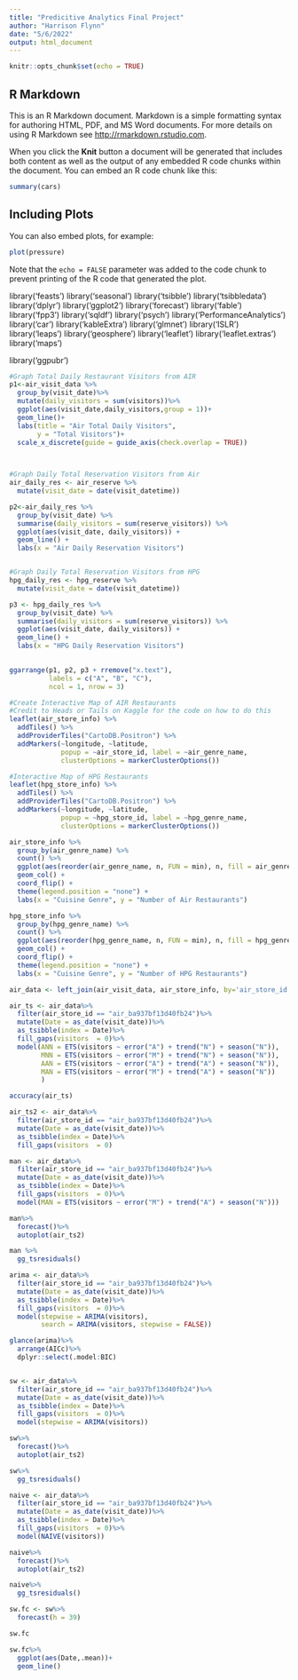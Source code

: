 ```yaml
---
title: "Predicitive Analytics Final Project"
author: "Harrison Flynn"
date: "5/6/2022"
output: html_document
---
```


```r
knitr::opts_chunk$set(echo = TRUE)
```

## R Markdown

This is an R Markdown document. Markdown is a simple formatting syntax for authoring HTML, PDF, and MS Word documents. For more details on using R Markdown see <http://rmarkdown.rstudio.com>.

When you click the **Knit** button a document will be generated that includes both content as well as the output of any embedded R code chunks within the document. You can embed an R code chunk like this:

```r
summary(cars)
```

## Including Plots

You can also embed plots, for example:

```r
plot(pressure)
```

Note that the `echo = FALSE` parameter was added to the code chunk to prevent printing of the R code that generated the plot.

library('feasts')
library('seasonal')
library('tsibble')
library('tsibbledata')
library('dplyr')
library('ggplot2')
library('forecast')
library('fable')
library('fpp3')
library('sqldf')
library('psych')
library('PerformanceAnalytics')
library('car')
library('kableExtra')
library('glmnet')
library('ISLR')
library('leaps')
library('geosphere')
library('leaflet') 
library('leaflet.extras') 
library('maps') 

library('ggpubr')

```r
#Graph Total Daily Restaurant Visitors from AIR
p1<-air_visit_data %>%
  group_by(visit_date)%>%
  mutate(daily_visitors = sum(visitors))%>%
  ggplot(aes(visit_date,daily_visitors,group = 1))+
  geom_line()+
  labs(title = "Air Total Daily Visitors",
       y = "Total Visitors")+
  scale_x_discrete(guide = guide_axis(check.overlap = TRUE))
  



```

```r
#Graph Daily Total Reservation Visitors from Air
air_daily_res <- air_reserve %>%
  mutate(visit_date = date(visit_datetime))

p2<-air_daily_res %>%
  group_by(visit_date) %>%
  summarise(daily_visitors = sum(reserve_visitors)) %>%
  ggplot(aes(visit_date, daily_visitors)) +
  geom_line() +
  labs(x = "Air Daily Reservation Visitors")



```

```r
#Graph Daily Total Reservation Visitors from HPG
hpg_daily_res <- hpg_reserve %>%
  mutate(visit_date = date(visit_datetime))

p3 <- hpg_daily_res %>%
  group_by(visit_date) %>%
  summarise(daily_visitors = sum(reserve_visitors)) %>%
  ggplot(aes(visit_date, daily_visitors)) +
  geom_line() +
  labs(x = "HPG Daily Reservation Visitors")
  

```

```r
ggarrange(p1, p2, p3 + rremove("x.text"), 
          labels = c("A", "B", "C"),
          ncol = 1, nrow = 3)


```



```r
#Create Interactive Map of AIR Restaurants
#Credit to Heads or Tails on Kaggle for the code on how to do this
leaflet(air_store_info) %>%
  addTiles() %>%
  addProviderTiles("CartoDB.Positron") %>%
  addMarkers(~longitude, ~latitude,
             popup = ~air_store_id, label = ~air_genre_name,
             clusterOptions = markerClusterOptions())

```

```r
#Interactive Map of HPG Restaurants
leaflet(hpg_store_info) %>%
  addTiles() %>%
  addProviderTiles("CartoDB.Positron") %>%
  addMarkers(~longitude, ~latitude,
             popup = ~hpg_store_id, label = ~hpg_genre_name,
             clusterOptions = markerClusterOptions())


```



```r

air_store_info %>%
  group_by(air_genre_name) %>%
  count() %>%
  ggplot(aes(reorder(air_genre_name, n, FUN = min), n, fill = air_genre_name)) +
  geom_col() +
  coord_flip() +
  theme(legend.position = "none") +
  labs(x = "Cuisine Genre", y = "Number of Air Restaurants")

```

```r

hpg_store_info %>%
  group_by(hpg_genre_name) %>%
  count() %>%
  ggplot(aes(reorder(hpg_genre_name, n, FUN = min), n, fill = hpg_genre_name)) +
  geom_col() +
  coord_flip() +
  theme(legend.position = "none") +
  labs(x = "Cuisine Genre", y = "Number of HPG Restaurants")

```

```r
air_data <- left_join(air_visit_data, air_store_info, by='air_store_id')

air_ts <- air_data%>%
  filter(air_store_id == "air_ba937bf13d40fb24")%>%
  mutate(Date = as_date(visit_date))%>%
  as_tsibble(index = Date)%>%
  fill_gaps(visitors  = 0)%>%
  model(ANN = ETS(visitors ~ error("A") + trend("N") + season("N")),
        MNN = ETS(visitors ~ error("M") + trend("N") + season("N")),
        AAN = ETS(visitors ~ error("A") + trend("A") + season("N")),
        MAN = ETS(visitors ~ error("M") + trend("A") + season("N"))
        )

accuracy(air_ts)

```

```r
air_ts2 <- air_data%>%
  filter(air_store_id == "air_ba937bf13d40fb24")%>%
  mutate(Date = as_date(visit_date))%>%
  as_tsibble(index = Date)%>%
  fill_gaps(visitors  = 0)

man <- air_data%>%
  filter(air_store_id == "air_ba937bf13d40fb24")%>%
  mutate(Date = as_date(visit_date))%>%
  as_tsibble(index = Date)%>%
  fill_gaps(visitors  = 0)%>%
  model(MAN = ETS(visitors ~ error("M") + trend("A") + season("N")))

man%>%
  forecast()%>%
  autoplot(air_ts2)

```
```r

man %>%
  gg_tsresiduals()

```

```r
arima <- air_data%>%
  filter(air_store_id == "air_ba937bf13d40fb24")%>%
  mutate(Date = as_date(visit_date))%>%
  as_tsibble(index = Date)%>%
  fill_gaps(visitors  = 0)%>%
  model(stepwise = ARIMA(visitors),
        search = ARIMA(visitors, stepwise = FALSE))

glance(arima)%>%
  arrange(AICc)%>%
  dplyr::select(.model:BIC)



```
```r
sw <- air_data%>%
  filter(air_store_id == "air_ba937bf13d40fb24")%>%
  mutate(Date = as_date(visit_date))%>%
  as_tsibble(index = Date)%>%
  fill_gaps(visitors  = 0)%>%
  model(stepwise = ARIMA(visitors))

sw%>%
  forecast()%>%
  autoplot(air_ts2)

```

```r

sw%>%
  gg_tsresiduals()

```

```r

naive <- air_data%>%
  filter(air_store_id == "air_ba937bf13d40fb24")%>%
  mutate(Date = as_date(visit_date))%>%
  as_tsibble(index = Date)%>%
  fill_gaps(visitors  = 0)%>%
  model(NAIVE(visitors))

naive%>%
  forecast()%>%
  autoplot(air_ts2)

```
```r

naive%>%
  gg_tsresiduals()


```

```r
sw.fc <- sw%>%
  forecast(h = 39)

sw.fc
```

```r
sw.fc%>%
  ggplot(aes(Date,.mean))+
  geom_line()

```


